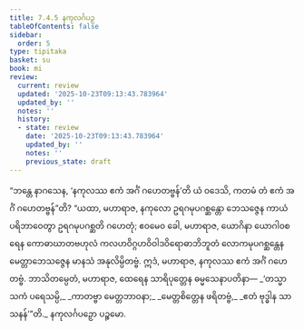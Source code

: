 ```yaml
---
title: 7.4.5 နကုလင်္ဂပဉှ
tableOfContents: false
sidebar:
  order: 5
type: tipitaka
basket: su
book: mi
review:
  current: review
  updated: '2025-10-23T09:13:43.783964'
  updated_by: ''
  notes: ''
  history:
  - state: review
    date: '2025-10-23T09:13:43.783964'
    updated_by: ''
    notes: ''
    previous_state: draft
---
```



<ReviewStatus review={frontmatter.review} showDetails={true} />

<HypothesisAnnotation frontmatter={frontmatter} />

<DynamicBreadcrumb />

<Division number="259" book="mi" e="ch" v="28">

<Paragraph number="1849" book="mi">
“ဘန္တေ နာဂသေန, ‘နကုလဿ ဧကံ အင်္ဂံ ဂဟေတဗ္ဗန်’တိ ယံ ဝဒေသိ, ကတမံ တံ ဧကံ အင်္ဂံ ဂဟေတဗ္ဗန်”တိ? “ယထာ, မဟာရာဇ, နကုလော ဥရဂမုပဂစ္ဆန္တော ဘေသဇ္ဇေန ကာယံ ပရိဘာဝေတွာ ဥရဂမုပဂစ္ဆတိ ဂဟေတုံ; ဧဝမေဝ ခေါ, မဟာရာဇ, ယောဂိနာ ယောဂါဝစရေန ကောဓာဃာတဗဟုလံ ကလဟဝိဂ္ဂဟဝိဝါဒဝိရောဓာဘိဘူတံ လောကမုပဂစ္ဆန္တေန မေတ္တာဘေသဇ္ဇေန မာနသံ အနုလိမ္ပိတဗ္ဗံ. ဣဒံ, မဟာရာဇ, နကုလဿ ဧကံ အင်္ဂံ ဂဟေတဗ္ဗံ. ဘာသိတမ္ပေတံ, မဟာရာဇ, ထေရေန သာရိပုတ္တေန ဓမ္မသေနာပတိနာ—
</Paragraph>

<Paragraph number="1850" type="verses" book="mi">
_‘တသ္မာ သကံ ပရေသမ္ပိ,_  
_ကာတဗ္ဗာ မေတ္တဘာဝနာ;_  
_မေတ္တစိတ္တေန ဖရိတဗ္ဗံ,_  
_ဧတံ ဗုဒ္ဓါန သာသနန်’”တိ._  


</Paragraph>
</Division>

<Paragraph number="1851" type="center" book="mi">
နကုလင်္ဂပဉှော ပဉ္စမော.
</Paragraph>